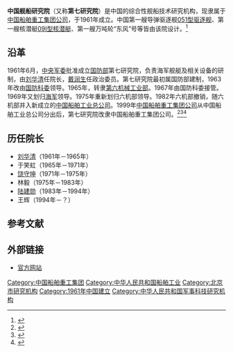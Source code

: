 '''中国舰船研究院'''（又称'''第七研究院'''）是中国的综合性舰船技术研究机构，现隶属于[[中国船舶重工集团公司|中国船舶重工集团公司]]，于1961年成立。中国第一艘导弹驱逐舰[[051型驱逐舰|051型驱逐舰]]、第一艘核潜艇[[09I型核潜艇|09I型核潜艇]]、第一艘万吨轮“东风”号等皆由该院设计。<ref>{{cite book|title=《中国人民解放军军史大辞典》|pages=138|editor=郭化若|publisher=吉林人民出版社|year=1993}}</ref>

== 沿革 ==
1961年6月，[[中央军委|中央军委]]批准成立[[中华人民共和国国防部|国防部]]第七研究院，负责海军舰艇及相关设备的研制，由[[刘华清|刘华清]]任院长，[[戴润生|戴润生]]任政治委员。第七研究院最初属国防部建制，1963年改由[[国防科委|国防科委]]领导。1965年，转隶[[第六机械工业部|第六机械工业部]]。1967年由国防科委接管。1969年又划归[[中国人民解放军海军|海军]]领导。1975年重新划归六机部领导。1982年六机部撤销，随六机部并入新成立的[[中国船舶工业总公司|中国船舶工业总公司]]。1999年[[中国船舶重工集团公司|中国船舶重工集团公司]]从中国船舶工业总公司分出后，第七研究院改隶中国船舶重工集团公司。<ref>{{cite book|title=《见证中国核潜艇》|author=杨连新|pages=292|year=海洋出版社|publisher=2013}}</ref><ref>{{cite book|title= 《当代中国的船舶工业》|editor=《当代中国的船舶工业》编辑委员会|publisher=当代中国出版社,香港祖国出版社}}</ref><ref>{{cite web|url=http://www.csrda.cn.net/MainPage_New/DeputDetail.aspx?blockkey=95DAB8DA-147F-40FF-B1BC-89EE04B3BF2E&articlekey=5af3762f-f216-48c6-8810-27f7b77ac507|title=发展历程|work=中国舰船研究院|deadurl=yes|archiveurl=https://web.archive.org/web/20170318084846/http://www.csrda.cn.net/MainPage_New/DeputDetail.aspx?blockkey=95DAB8DA-147F-40FF-B1BC-89EE04B3BF2E&articlekey=5af3762f-f216-48c6-8810-27f7b77ac507|archivedate=2017-03-18|accessdate=2017-03-17}}</ref>

== 历任院长 ==
* [[刘华清|刘华清]]（1961年－1965年）
* 于笑虹（1965年－1971年）
* [[饶守坤|饶守坤]]（1971年－1975年）
* 林毅（1975年－1983年）
* [[陆建勋|陆建勋]]（1983年－1994年）
* 王辉（1994年－？）

== 参考文献 ==
{{reflist}}

== 外部链接 ==
* [http://www.csrda.com/ 官方网站]{{Wayback|url=http://www.csrda.com/ |date=20180311143303 }}
{{中国十二大军工集团}}
[[Category:中国船舶重工集团|Category:中国船舶重工集团]]
[[Category:中华人民共和国船舶工业|Category:中华人民共和国船舶工业]]
[[Category:北京市研究机构|Category:北京市研究机构]]
[[Category:1961年中国建立|Category:1961年中国建立]]
[[Category:中华人民共和国军事科技研究机构|Category:中华人民共和国军事科技研究机构]]